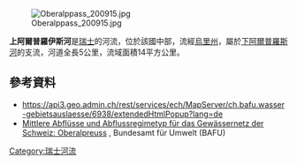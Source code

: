 {{暂定名称}}
{{Coord|46.63316|N|8.60640|E|display=title}}
[[Image:Oberalppass_200915.jpg|right]]

'''上阿爾普羅伊斯河'''是[[瑞士|瑞士]]的河流，位於該國中部，流經[[烏里州|烏里州]]，屬於[[下阿爾普羅斯河|下阿爾普羅斯河]]的支流，河道全長5公里，流域面積14平方公里。

==參考資料==
* https://api3.geo.admin.ch/rest/services/ech/MapServer/ch.bafu.wasser-gebietsauslaesse/6938/extendedHtmlPopup?lang=de {{Wayback|url=https://api3.geo.admin.ch/rest/services/ech/MapServer/ch.bafu.wasser-gebietsauslaesse/6938/extendedHtmlPopup?lang=de |date=20160322080136 }}
* [https://api3.geo.admin.ch/rest/services/ech/MapServer/ch.bafu.mittlere-abfluesse/56082/extendedHtmlPopup?lang=de Mittlere Abflüsse und Abflussregimetyp für das Gewässernetz der Schweiz: Oberalpreuss] {{Wayback|url=https://api3.geo.admin.ch/rest/services/ech/MapServer/ch.bafu.mittlere-abfluesse/56082/extendedHtmlPopup?lang=de |date=20201102195552 }}, Bundesamt für Umwelt (BAFU)

{{Switzerland-geo-stub}}
[[Category:瑞士河流|Category:瑞士河流]]